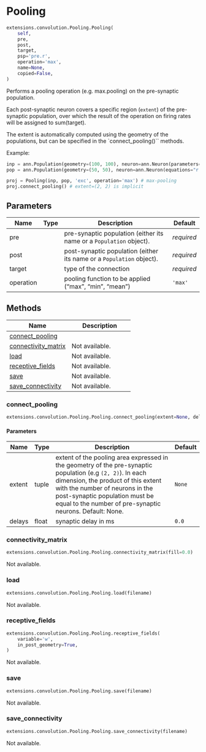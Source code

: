 # Pooling { #ANNarchy.extensions.convolution.Pooling.Pooling }

```python
extensions.convolution.Pooling.Pooling(
    self,
    pre,
    post,
    target,
    psp='pre.r',
    operation='max',
    name=None,
    copied=False,
)
```

Performs a pooling operation (e.g. max.pooling) on the pre-synaptic population.

Each post-synaptic neuron covers a specific region (``extent``) of the pre-synaptic
population, over which the result of the operation on firing rates will be
assigned to sum(target).

The extent is automatically computed using the geometry of the populations, but can be specified in the `connect_pooling()`` methods.

Example:

```python
inp = ann.Population(geometry=(100, 100), neuron=ann.Neuron(parameters="r = 0.0"))
pop = ann.Population(geometry=(50, 50), neuron=ann.Neuron(equations="r = sum(exc)"))

proj = Pooling(inp, pop, 'exc', operation='max') # max-pooling
proj.connect_pooling() # extent=(2, 2) is implicit
```

## Parameters {.doc-section .doc-section-parameters}

| Name      | Type   | Description                                                            | Default    |
|-----------|--------|------------------------------------------------------------------------|------------|
| pre       |        | pre-synaptic population (either its name or a ``Population`` object).  | _required_ |
| post      |        | post-synaptic population (either its name or a ``Population`` object). | _required_ |
| target    |        | type of the connection                                                 | _required_ |
| operation |        | pooling function to be applied ("max", "min", "mean")                  | `'max'`    |

## Methods

| Name | Description |
| --- | --- |
| [connect_pooling](#ANNarchy.extensions.convolution.Pooling.Pooling.connect_pooling) |  |
| [connectivity_matrix](#ANNarchy.extensions.convolution.Pooling.Pooling.connectivity_matrix) | Not available. |
| [load](#ANNarchy.extensions.convolution.Pooling.Pooling.load) | Not available. |
| [receptive_fields](#ANNarchy.extensions.convolution.Pooling.Pooling.receptive_fields) | Not available. |
| [save](#ANNarchy.extensions.convolution.Pooling.Pooling.save) | Not available. |
| [save_connectivity](#ANNarchy.extensions.convolution.Pooling.Pooling.save_connectivity) | Not available. |

### connect_pooling { #ANNarchy.extensions.convolution.Pooling.Pooling.connect_pooling }

```python
extensions.convolution.Pooling.Pooling.connect_pooling(extent=None, delays=0.0)
```



#### Parameters {.doc-section .doc-section-parameters}

| Name   | Type   | Description                                                                                                                                                                                                                                                                        | Default   |
|--------|--------|------------------------------------------------------------------------------------------------------------------------------------------------------------------------------------------------------------------------------------------------------------------------------------|-----------|
| extent | tuple  | extent of the pooling area expressed in the geometry of the pre-synaptic population (e.g ``(2, 2)``). In each dimension, the product of this extent with the number of neurons in the post-synaptic population must be equal to the number of pre-synaptic neurons. Default: None. | `None`    |
| delays | float  | synaptic delay in ms                                                                                                                                                                                                                                                               | `0.0`     |

### connectivity_matrix { #ANNarchy.extensions.convolution.Pooling.Pooling.connectivity_matrix }

```python
extensions.convolution.Pooling.Pooling.connectivity_matrix(fill=0.0)
```

Not available.

### load { #ANNarchy.extensions.convolution.Pooling.Pooling.load }

```python
extensions.convolution.Pooling.Pooling.load(filename)
```

Not available.

### receptive_fields { #ANNarchy.extensions.convolution.Pooling.Pooling.receptive_fields }

```python
extensions.convolution.Pooling.Pooling.receptive_fields(
    variable='w',
    in_post_geometry=True,
)
```

Not available.

### save { #ANNarchy.extensions.convolution.Pooling.Pooling.save }

```python
extensions.convolution.Pooling.Pooling.save(filename)
```

Not available.

### save_connectivity { #ANNarchy.extensions.convolution.Pooling.Pooling.save_connectivity }

```python
extensions.convolution.Pooling.Pooling.save_connectivity(filename)
```

Not available.